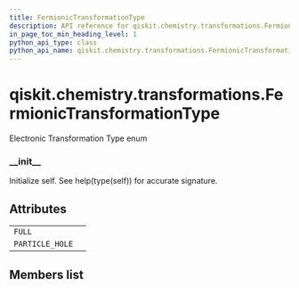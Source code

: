 ```yaml
---
title: FermionicTransformationType
description: API reference for qiskit.chemistry.transformations.FermionicTransformationType
in_page_toc_min_heading_level: 1
python_api_type: class
python_api_name: qiskit.chemistry.transformations.FermionicTransformationType
---
```


<span id="qiskit-chemistry-transformations-fermionictransformationtype" />

# qiskit.chemistry.transformations.FermionicTransformationType

<Class id="qiskit.chemistry.transformations.FermionicTransformationType" isDedicatedPage={true} github="https://github.com/qiskit-community/qiskit-aqua/tree/stable/0.8/qiskit/chemistry/transformations/fermionic_transformation.py" signature="FermionicTransformationType(value)" modifiers="class">
  Electronic Transformation Type enum

  ### \_\_init\_\_

  <Function id="qiskit.chemistry.transformations.FermionicTransformationType.__init__" signature="__init__()">
    Initialize self. See help(type(self)) for accurate signature.
  </Function>

  ## Attributes

  |                 |   |
  | --------------- | - |
  | `FULL`          |   |
  | `PARTICLE_HOLE` |   |

  ## Members list
</Class>

